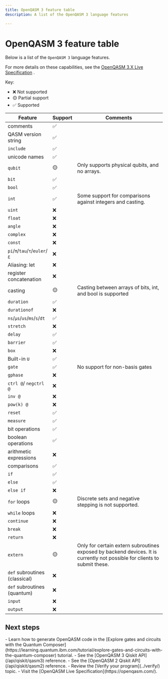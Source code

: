 ```yaml
---
title: OpenQASM 3 feature table
description: A list of the OpenQASM 3 language features

---
```


# OpenQASM 3 feature table

Below is a list of the `OpenQASM 3` language features.

For more details on these capabilities, see the [OpenQASM 3.X Live Specification](https://openqasm.com/) .

Key:

*   ❌ Not supported
*   🟡 Partial support
*   ✅ Supported

| Feature                        | Support | Comments                                                                                                                  |
| ------------------------------ | ------- | ------------------------------------------------------------------------------------------------------------------------- |
| comments                       | ✅       |                                                                                                                           |
| QASM version string            | ✅       |                                                                                                                           |
| `include`                      | ✅       |                                                                                                                           |
| unicode names                  | ✅       |                                                                                                                           |
| `qubit`                        | 🟡      | Only supports physical qubits, and no arrays.                                                                             |
| `bit`                          | ✅       |                                                                                                                           |
| `bool`                         | ✅       |                                                                                                                           |
| `int`                          | ✅       | Some support for comparisons against integers and casting.                                                                |
| `uint`                         | ❌       |                                                                                                                           |
| `float`                        | ❌       |                                                                                                                           |
| `angle`                        | ❌       |                                                                                                                           |
| `complex`                      | ❌       |                                                                                                                           |
| `const`                        | ❌       |                                                                                                                           |
| `pi`/`π`/`tau`/`τ`/`euler`/`ℇ` | ❌       |                                                                                                                           |
| Aliasing: let                  | ❌       |                                                                                                                           |
| register concatenation         | ❌       |                                                                                                                           |
| casting                        | 🟡      | Casting between arrays of bits, int, and bool is supported                                                                |
| `duration`                     | ✅       |                                                                                                                           |
| `durationof`                   | ❌       |                                                                                                                           |
| `ns`/`µs`/`us`/`ms`/`s`/`dt`   | ✅       |                                                                                                                           |
| `stretch`                      | ❌       |                                                                                                                           |
| `delay`                        | ✅       |                                                                                                                           |
| `barrier`                      | ✅       |                                                                                                                           |
| `box`                          | ❌       |                                                                                                                           |
| Built-in `U`                   | ✅       |                                                                                                                           |
| `gate`                         | ✅       | No support for non-basis gates                                                                                            |
| `gphase`                       | ❌       |                                                                                                                           |
| `ctrl @`/ `negctrl @`          | ❌       |                                                                                                                           |
| `inv @`                        | ❌       |                                                                                                                           |
| `pow(k) @`                     | ❌       |                                                                                                                           |
| `reset`                        | ✅       |                                                                                                                           |
| `measure`                      | ✅       |                                                                                                                           |
| bit operations                 | ✅       |                                                                                                                           |
| boolean operations             | ✅       |                                                                                                                           |
| arithmetic expressions         | ❌       |                                                                                                                           |
| comparisons                    | ✅       |                                                                                                                           |
| `if`                           | ✅       |                                                                                                                           |
| `else`                         | ✅       |                                                                                                                           |
| `else if`                      | ❌       |                                                                                                                           |
| `for` loops                    | 🟡      | Discrete sets and negative stepping is not supported.                                                                     |
| `while` loops                  | ❌       |                                                                                                                           |
| `continue`                     | ❌       |                                                                                                                           |
| `break`                        | ❌       |                                                                                                                           |
| `return`                       | ❌       |                                                                                                                           |
| `extern`                       | 🟡      | Only for certain extern subroutines exposed by backend devices. It is currently not possible for clients to submit these. |
| `def` subroutines (classical)  | ❌       |                                                                                                                           |
| `def` subroutines (quantum)    | ❌       |                                                                                                                           |
| `input`                        | ❌       |                                                                                                                           |
| `output`                       | ❌       |                                                                                                                           |

## Next steps 

<Admonition type="tip" title="Recommendations">
    - Learn how to generate OpenQASM code in the [Explore gates and circuits with the Quantum Composer](https://learning.quantum.ibm.com/tutorial/explore-gates-and-circuits-with-the-quantum-composer) tutorial.
    - See the [OpenQASM 3 Qiskit API](/api/qiskit/qasm3) reference.
    - See the [OpenQASM 2 Qiskit API](/api/qiskit/qasm2) reference.
    - Review the [Verify your program](../verify/) topic.
    - Visit the [OpenQASM Live Specification](https://openqasm.com/).
</Admonition>
